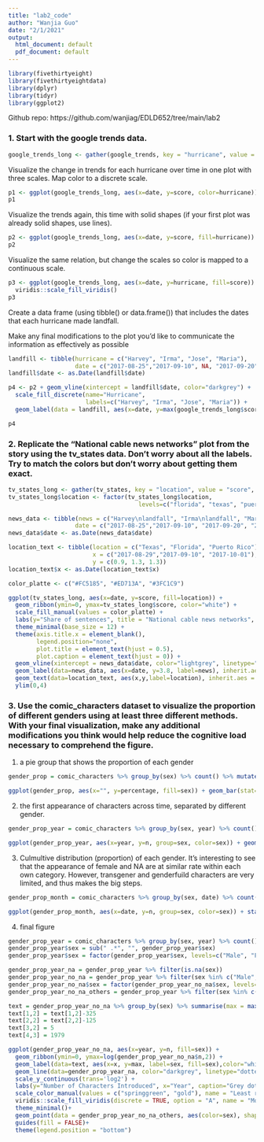 ```yaml
---
title: "lab2_code"
author: "Wanjia Guo"
date: "2/1/2021"
output:
  html_document: default
  pdf_document: default
---
```


```r
library(fivethirtyeight)
library(fivethirtyeightdata)
library(dplyr)
library(tidyr)
library(ggplot2)
```

Github repo: https://github.com/wanjiag/EDLD652/tree/main/lab2

### 1. Start with the google trends data.

```r
google_trends_long <- gather(google_trends, key = "hurricane", value = "score", -date)
```

Visualize the change in trends for each hurricane over time in one plot with three scales. Map color to a discrete scale.

```r
p1 <- ggplot(google_trends_long, aes(x=date, y=score, color=hurricane)) + geom_line()
p1
```

Visualize the trends again, this time with solid shapes (if your first plot was already solid shapes, use lines). 

```r
p2 <- ggplot(google_trends_long, aes(x=date, y=score, fill=hurricane)) + geom_ribbon(ymin=0, ymax=google_trends_long$score, alpha=0.5, color="white")
p2
```

Visualize the same relation, but change the scales so color is mapped to a continuous scale.

```r
p3 <- ggplot(google_trends_long, aes(x=date, y=hurricane, fill=score)) + geom_tile() + coord_fixed() +
  viridis::scale_fill_viridis()
p3
```

Create a data frame (using tibble() or data.frame()) that includes the dates that each hurricane made landfall. 

Make any final modifications to the plot you’d like to communicate the information as effectively as possible

```r

landfill <- tibble(hurricane = c("Harvey", "Irma", "Jose", "Maria"), 
                   date = c("2017-08-25","2017-09-10", NA, "2017-09-20"))
landfill$date <- as.Date(landfill$date)

p4 <- p2 + geom_vline(xintercept = landfill$date, color="darkgrey") +
  scale_fill_discrete(name="Hurricane",
                      labels=c("Harvey", "Irma", "Jose", "Maria")) +
  geom_label(data = landfill, aes(x=date, y=max(google_trends_long$score)+10,label = hurricane), fill = "darkgrey", colour = "white", show.legend = FALSE) + theme_minimal() + theme(legend.position="top")

p4
```

### 2. Replicate the “National cable news networks” plot from the story using the tv_states data. Don’t worry about all the labels. Try to match the colors but don’t worry about getting them exact.

```r
tv_states_long <- gather(tv_states, key = "location", value = "score", -date)
tv_states_long$location <- factor(tv_states_long$location,
                                     levels=c("florida", "texas", "puerto_rico"))

news_data <- tibble(news = c("Harvey\nlandfall", "Irma\nlandfall", "Maria\nlandfall", "Las Vegas\nshooting"),
                   date = c("2017-08-25","2017-09-10", "2017-09-20", "2017-10-01"))
news_data$date <- as.Date(news_data$date)

location_text <- tibble(location = c("Texas", "Florida", "Puerto Rico"), 
                        x = c("2017-08-29","2017-09-10", "2017-10-01"),
                        y = c(0.9, 1.3, 1.3))
location_text$x <- as.Date(location_text$x)

color_platte <- c("#FC5185", "#ED713A", "#3FC1C9")

ggplot(tv_states_long, aes(x=date, y=score, fill=location)) + 
  geom_ribbon(ymin=0, ymax=tv_states_long$score, color="white") +
  scale_fill_manual(values = color_platte) +
  labs(y="Share of sentences", title = "National cable news networks", caption = "Includes Bloomberg, CNBC, CNN, Fox Business, Fox News and MSNBC.\nFiveThirtyEight") + 
  theme_minimal(base_size = 12) + 
  theme(axis.title.x = element_blank(),
        legend.position="none", 
        plot.title = element_text(hjust = 0.5), 
        plot.caption = element_text(hjust = 0)) +
  geom_vline(xintercept = news_data$date, color="lightgrey", linetype="dotted") + 
  geom_label(data=news_data, aes(x=date, y=3.8, label=news), inherit.aes = FALSE, color="grey80",  label.size = NA)+
  geom_text(data=location_text, aes(x,y,label=location), inherit.aes = FALSE, size=4.5) + 
  ylim(0,4)
```

### 3. Use the comic_characters dataset to visualize the proportion of different genders using at least three different methods. With your final visualization, make any additional modifications you think would help reduce the cognitive load necessary to comprehend the figure.

1. a pie group that shows the proportion of each gender

```r
gender_prop = comic_characters %>% group_by(sex) %>% count() %>% mutate(percentage = n/sum(.$n))

ggplot(gender_prop, aes(x="", y=percentage, fill=sex)) + geom_bar(stat="identity", width=1) + coord_polar("y", start=0) + theme_void()
```

2. the first appearance of characters across time, separated by different gender.

```r
gender_prop_year = comic_characters %>% group_by(sex, year) %>% count()

ggplot(gender_prop_year, aes(x=year, y=n, group=sex, color=sex)) + geom_line() 
```

3. Culmultive distribution (proportion) of each gender. It's interesting to see that the appearance of female and NA are at similar rate within each own category. However, transgener and genderfuild characters are very limited, and thus makes the big steps.

```r
gender_prop_month = comic_characters %>% group_by(sex, date) %>% count()

ggplot(gender_prop_month, aes(x=date, y=n, group=sex, color=sex)) + stat_ecdf(geom = "step")
```

4. final figure

```r
gender_prop_year = comic_characters %>% group_by(sex, year) %>% count()
gender_prop_year$sex = sub(" .*", "", gender_prop_year$sex)
gender_prop_year$sex = factor(gender_prop_year$sex, levels=c("Male", "Female", "Agender","Genderless","Genderfluid","Transgender"))

gender_prop_year_na = gender_prop_year %>% filter(is.na(sex))
gender_prop_year_no_na = gender_prop_year %>% filter(sex %in% c("Male", "Female", "Agender","Genderless"))
gender_prop_year_no_na$sex = factor(gender_prop_year_no_na$sex, levels=c("Male", "Female", "Agender","Genderless"))
gender_prop_year_no_na_others = gender_prop_year %>% filter(sex %in% c("Genderfluid","Transgender"))

text = gender_prop_year_no_na %>% group_by(sex) %>% summarise(max = max(n)) %>% mutate(x=1994)
text[1,2] = text[1,2]-325
text[2,2] = text[2,2]-125
text[3,2] = 5
text[4,3] = 1979

ggplot(gender_prop_year_no_na, aes(x=year, y=n, fill=sex)) + 
  geom_ribbon(ymin=0, ymax=log(gender_prop_year_no_na$n,2)) + 
  geom_label(data=text, aes(x=x, y=max, label=sex, fill=sex),color="white",label.size = NA)+
  geom_line(data=gender_prop_year_na, color="darkgrey", linetype="dotted")+
  scale_y_continuous(trans='log2') + 
  labs(y="Number of Characters Introduced", x="Year", caption="Grey dotted line indicates N.A.")+
  scale_color_manual(values = c("springgreen", "gold"), name = "Least represented groups")+
  viridis::scale_fill_viridis(discrete = TRUE, option = "A", name = "More than 2 in total")+
  theme_minimal()+
  geom_point(data = gender_prop_year_no_na_others, aes(color=sex), shape=8, size=3)+
  guides(fill = FALSE)+
  theme(legend.position = "bottom")

```





